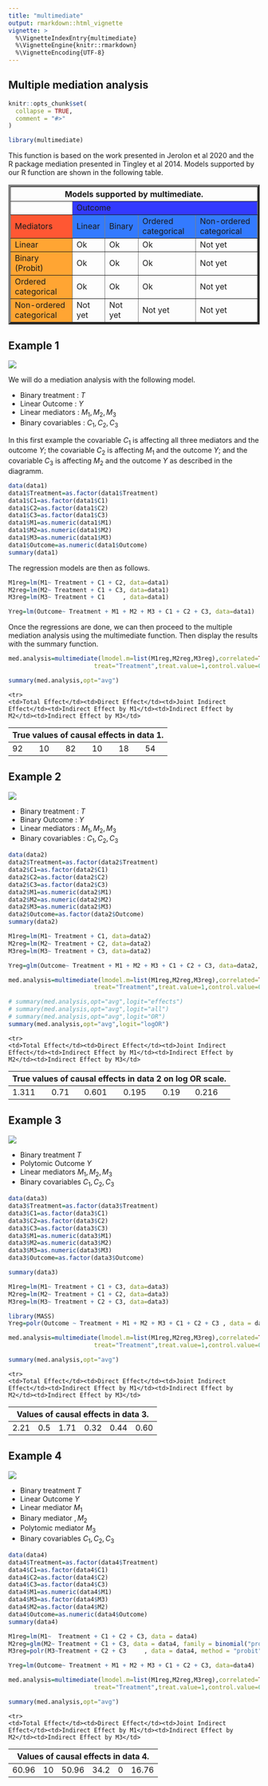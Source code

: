 ```yaml
---
title: "multimediate"
output: rmarkdown::html_vignette
vignette: >
  %\VignetteIndexEntry{multimediate}
  %\VignetteEngine{knitr::rmarkdown}
  %\VignetteEncoding{UTF-8}
---
```

## Multiple mediation analysis 
```r
knitr::opts_chunk$set(
  collapse = TRUE,
  comment = "#>"
)
```

```r
library(multimediate)
```
This function is based on the work presented in Jerolon et al 2020 and the R package mediation presented in Tingley et al 2014. Models supported by our R function are shown in the following table.

<table border="4" width="100%">
<thead>
        <tr>
            <th colspan="5">Models supported by multimediate.</th>
        </tr>
    </thead>
  <tr>
    <td>&nbsp;</td>
    <td colspan="5" bgcolor="#333AFF">Outcome</td></tr>
  <tr>
    <td bgcolor="#FF5733">Mediators </td><td bgcolor="#337AFF">Linear</td><td bgcolor="#337AFF">Binary</td><td bgcolor="#337AFF">Ordered categorical</td><td bgcolor="#337AFF">Non-ordered categorical</td></tr>
  <tr>
    <td bgcolor="#FFA533">Linear </td><td>Ok</td><td>Ok</td><td>Ok</td><td>Not yet</td>
  </tr>
  <tr>
    <td bgcolor="#FFA533">Binary (Probit)</td><td>Ok</td><td>Ok</td><td>Ok</td><td>Not yet</td>
  </tr>
  <tr>
    <td bgcolor="#FFA533">Ordered categorical</td><td>Ok</td><td>Ok</td><td>Ok</td><td>Not yet</td>
  </tr>
  <tr>
    <td bgcolor="#FFA533">Non-ordered categorical</td><td>Not yet</td><td>Not yet</td><td>Not yet</td><td>Not yet</td>
  </tr>
</table>

 
## Example 1

<img src="data1.png">

We will do a mediation analysis with the following model.

- Binary treatment : $T$
- Linear Outcome : $Y$
- Linear mediators : $M_1,M_2,M_3$ 
- Binary covariables : $C_1,C_2,C_3$ 

In this first example the covariable $C_1$ is affecting all three mediators and the outcome $Y$; the covariable $C_2$ is affecting $M_1$ and the outcome $Y$; and the covariable $C_3$ is affecting $M_2$ and the outcome $Y$ as described in the diagramm.



```r
data(data1)
data1$Treatment=as.factor(data1$Treatment)
data1$C1=as.factor(data1$C1)
data1$C2=as.factor(data1$C2)
data1$C3=as.factor(data1$C3)
data1$M1=as.numeric(data1$M1)
data1$M2=as.numeric(data1$M2)
data1$M3=as.numeric(data1$M3)
data1$Outcome=as.numeric(data1$Outcome)
summary(data1)
```

The regression models are then as follows. 

```r
M1reg=lm(M1~ Treatment + C1 + C2, data=data1)
M2reg=lm(M2~ Treatment + C1 + C3, data=data1)
M3reg=lm(M3~ Treatment + C1     , data=data1)

Yreg=lm(Outcome~ Treatment + M1 + M2 + M3 + C1 + C2 + C3, data=data1)
```

Once the regressions are done, we can then proceed to the multiple mediation analysis using the multimediate function. Then display the results with the summary function.

```r
med.analysis=multimediate(lmodel.m=list(M1reg,M2reg,M3reg),correlated=TRUE,model.y=Yreg,
                        treat="Treatment",treat.value=1,control.value=0,J=1000,conf.level=0.95)

summary(med.analysis,opt="avg")
```


<table>
<thead>
        <tr>
            <th colspan="6">True values of causal effects in data 1.</th>
        </tr>
    </thead>
    <tr>
    <td>Total Effect</td><td>Direct Effect</td><td>Joint Indirect Effect</td><td>Indirect Effect by M1</td><td>Indirect Effect by M2</td><td>Indirect Effect by M3</td>
  </tr>
  <tr>
    <td>92</td><td>10</td><td>82</td><td>10</td><td>18</td><td>54</td>
  </tr>
</table>

## Example 2 
<img src="data2.png">

- Binary treatment : $T$
- Binary Outcome : $Y$
- Linear mediators : $M_1,M_2,M_3$ 
- Binary covariables : $C_1,C_2,C_3$ 



```r
data(data2)
data2$Treatment=as.factor(data2$Treatment)
data2$C1=as.factor(data2$C1)
data2$C2=as.factor(data2$C2)
data2$C3=as.factor(data2$C3)
data2$M1=as.numeric(data2$M1)
data2$M2=as.numeric(data2$M2)
data2$M3=as.numeric(data2$M3)
data2$Outcome=as.factor(data2$Outcome)
summary(data2)
```


```r
M1reg=lm(M1~ Treatment + C1, data=data2)
M2reg=lm(M2~ Treatment + C2, data=data2)
M3reg=lm(M3~ Treatment + C3, data=data2)

Yreg=glm(Outcome~ Treatment + M1 + M2 + M3 + C1 + C2 + C3, data=data2, family = binomial("logit"))
```



```r
med.analysis=multimediate(lmodel.m=list(M1reg,M2reg,M3reg),correlated=TRUE,model.y=Yreg,
                        treat="Treatment",treat.value=1,control.value=0,J=1000,conf.level=0.95)

# summary(med.analysis,opt="avg",logit="effects")
# summary(med.analysis,opt="avg",logit="all")
# summary(med.analysis,opt="avg",logit="OR")
summary(med.analysis,opt="avg",logit="logOR")
```


<table>
<thead>
        <tr>
            <th colspan="6">True values of causal effects in data 2 on log OR scale.</th>
        </tr>
    </thead>
    <tr>
    <td>Total Effect</td><td>Direct Effect</td><td>Joint Indirect Effect</td><td>Indirect Effect by M1</td><td>Indirect Effect by M2</td><td>Indirect Effect by M3</td>
  </tr>
  <tr>
    <td>1.311</td><td>0.71</td><td>0.601</td><td>0.195</td><td>0.19</td><td>0.216</td>
  </tr>
</table>

## Example 3

<img src="data3.png">

- Binary treatment $T$
- Polytomic Outcome $Y$
- Linear mediators $M_1,M_2,M_3$ 
- Binary covariables $C_1,C_2,C_3$ 


```r
data(data3)
data3$Treatment=as.factor(data3$Treatment)
data3$C1=as.factor(data3$C1)
data3$C2=as.factor(data3$C2)
data3$C3=as.factor(data3$C3)
data3$M1=as.numeric(data3$M1)
data3$M2=as.numeric(data3$M2)
data3$M3=as.numeric(data3$M3)
data3$Outcome=as.factor(data3$Outcome)

summary(data3)
```

```r
M1reg=lm(M1~ Treatment + C1 + C3, data=data3)
M2reg=lm(M2~ Treatment + C1 + C2, data=data3)
M3reg=lm(M3~ Treatment + C2 + C3, data=data3)

library(MASS)
Yreg=polr(Outcome ~ Treatment + M1 + M2 + M3 + C1 + C2 + C3 , data = data3, method = "probit")

```



```r
med.analysis=multimediate(lmodel.m=list(M1reg,M2reg,M3reg),correlated=TRUE,model.y=Yreg,
                        treat="Treatment",treat.value=1,control.value=0,J=100,conf.level=0.95)

summary(med.analysis,opt="avg")
```


<table>
<thead>
        <tr>
            <th colspan="6">Values of causal effects in data 3.</th>
        </tr>
    </thead>
    <tr>
    <td>Total Effect</td><td>Direct Effect</td><td>Joint Indirect Effect</td><td>Indirect Effect by M1</td><td>Indirect Effect by M2</td><td>Indirect Effect by M3</td>
  </tr>
  <tr>
    <td>2.21</td><td>0.5</td><td>1.71</td><td>0.32</td><td>0.44</td><td>0.60</td>
  </tr>
</table>

## Example 4
<img src="data4.png">

- Binary treatment $T$
- Linear Outcome $Y$
- Linear mediator $M_1$
- Binary mediator $,M_2$
- Polytomic mediator $M_3$ 
- Binary covariables $C_1,C_2,C_3$ 




```r
data(data4)
data4$Treatment=as.factor(data4$Treatment)
data4$C1=as.factor(data4$C1)
data4$C2=as.factor(data4$C2)
data4$C3=as.factor(data4$C3)
data4$M1=as.numeric(data4$M1)
data4$M3=as.factor(data4$M3)
data4$M2=as.factor(data4$M2)
data4$Outcome=as.numeric(data4$Outcome)
summary(data4)
```

```r
M1reg=lm(M1~  Treatment + C1 + C2 + C3, data = data4)
M2reg=glm(M2~ Treatment + C1 + C3, data = data4, family = binomial("probit"))
M3reg=polr(M3~Treatment + C2 + C3     , data = data4, method = "probit")

Yreg=lm(Outcome~ Treatment + M1 + M2 + M3 + C1 + C2 + C3, data=data4)
```



```r
med.analysis=multimediate(lmodel.m=list(M1reg,M2reg,M3reg),correlated=TRUE,model.y=Yreg,
                        treat="Treatment",treat.value=1,control.value=0,J=1000,conf.level=0.95)

summary(med.analysis,opt="avg")
```


<table>
<thead>
        <tr>
            <th colspan="6">Values of causal effects in data 4.</th>
        </tr>
    </thead>
    <tr>
    <td>Total Effect</td><td>Direct Effect</td><td>Joint Indirect Effect</td><td>Indirect Effect by M1</td><td>Indirect Effect by M2</td><td>Indirect Effect by M3</td>
  </tr>
  <tr>
    <td>60.96</td><td>10</td><td>50.96</td><td>34.2</td><td>0</td><td>16.76</td>
  </tr>
</table>
